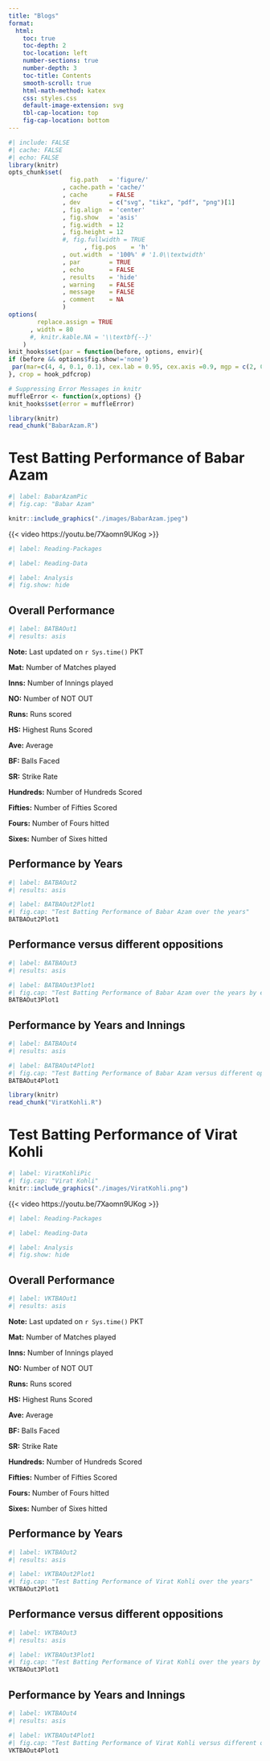 ```yaml
---
title: "Blogs"
format:
  html:
    toc: true
    toc-depth: 2
    toc-location: left
    number-sections: true
    number-depth: 3
    toc-title: Contents
    smooth-scroll: true
    html-math-method: katex
    css: styles.css
    default-image-extension: svg
    tbl-cap-location: top
    fig-cap-location: bottom
---
```


```r
#| include: FALSE
#| cache: FALSE
#| echo: FALSE 
library(knitr)
opts_chunk$set(
                 fig.path   = 'figure/'
               , cache.path = 'cache/'
               , cache      = FALSE
               , dev        = c("svg", "tikz", "pdf", "png")[1]
               , fig.align  = 'center'
               , fig.show   = 'asis'
               , fig.width  = 12
               , fig.height = 12
               #, fig.fullwidth = TRUE
			         , fig.pos    = 'h'
               , out.width  = '100%' # '1.0\\textwidth'
               , par        = TRUE
               , echo       = FALSE
               , results    = 'hide'
               , warning    = FALSE
               , message    = FALSE
               , comment    = NA
               )
options(
		replace.assign = TRUE
      , width = 80
      #, knitr.kable.NA = '\\textbf{--}'
	)
knit_hooks$set(par = function(before, options, envir){
if (before && options$fig.show!='none')
 par(mar=c(4, 4, 0.1, 0.1), cex.lab = 0.95, cex.axis =0.9, mgp = c(2, 0.7, 0), tcl = -0.3)
}, crop = hook_pdfcrop)

# Suppressing Error Messages in knitr
muffleError <- function(x,options) {}
knit_hooks$set(error = muffleError)
```

```r
library(knitr)
read_chunk("BabarAzam.R")
```

# Test Batting Performance of Babar Azam

```r
#| label: BabarAzamPic
#| fig.cap: "Babar Azam"

knitr::include_graphics("./images/BabarAzam.jpeg")
```

{{< video https://youtu.be/7Xaomn9UKog >}}

```r
#| label: Reading-Packages
```

```r
#| label: Reading-Data

```

```r
#| label: Analysis
#| fig.show: hide
```

## Overall Performance

```r
#| label: BATBAOut1
#| results: asis
```

**Note:** Last updated on `r Sys.time()` PKT

**Mat:** Number of Matches played

**Inns:** Number of Innings played

**NO:** Number of NOT OUT

**Runs:** Runs scored

**HS:** Highest Runs Scored

**Ave:** Average

**BF:** Balls Faced

**SR:** Strike Rate

**Hundreds:** Number of Hundreds Scored

**Fifties:** Number of Fifties Scored

**Fours:** Number of Fours hitted

**Sixes:** Number of Sixes hitted

## Performance by Years

```r
#| label: BATBAOut2
#| results: asis
```

```r
#| label: BATBAOut2Plot1
#| fig.cap: "Test Batting Performance of Babar Azam over the years"
BATBAOut2Plot1
```

## Performance versus different oppositions

```r
#| label: BATBAOut3
#| results: asis

```

```r
#| label: BATBAOut3Plot1
#| fig.cap: "Test Batting Performance of Babar Azam over the years by each inning"
BATBAOut3Plot1
```

## Performance by Years and Innings

```r
#| label: BATBAOut4
#| results: asis

```

```r
#| label: BATBAOut4Plot1
#| fig.cap: "Test Batting Performance of Babar Azam versus different oppositions"
BATBAOut4Plot1
```



```r
library(knitr)
read_chunk("ViratKohli.R")
```

# Test Batting Performance of Virat Kohli

```r
#| label: ViratKohliPic
#| fig.cap: "Virat Kohli"
knitr::include_graphics("./images/ViratKohli.png")
```

{{< video https://youtu.be/7Xaomn9UKog >}}

```r
#| label: Reading-Packages
```

```r
#| label: Reading-Data
```

```r
#| label: Analysis
#| fig.show: hide
```

## Overall Performance

```r
#| label: VKTBAOut1
#| results: asis

```

**Note:** Last updated on `r Sys.time()` PKT

**Mat:** Number of Matches played

**Inns:** Number of Innings played

**NO:** Number of NOT OUT

**Runs:** Runs scored

**HS:** Highest Runs Scored

**Ave:** Average

**BF:** Balls Faced

**SR:** Strike Rate

**Hundreds:** Number of Hundreds Scored

**Fifties:** Number of Fifties Scored

**Fours:** Number of Fours hitted

**Sixes:** Number of Sixes hitted

## Performance by Years

```r
#| label: VKTBAOut2
#| results: asis

```

```r
#| label: VKTBAOut2Plot1
#| fig.cap: "Test Batting Performance of Virat Kohli over the years"
VKTBAOut2Plot1
```

## Performance versus different oppositions

```r
#| label: VKTBAOut3
#| results: asis

```

```r
#| label: VKTBAOut3Plot1
#| fig.cap: "Test Batting Performance of Virat Kohli over the years by each inning"
VKTBAOut3Plot1
```

## Performance by Years and Innings

```r
#| label: VKTBAOut4
#| results: asis

```

```r
#| label: VKTBAOut4Plot1
#| fig.cap: "Test Batting Performance of Virat Kohli versus different oppositions"
VKTBAOut4Plot1
```
